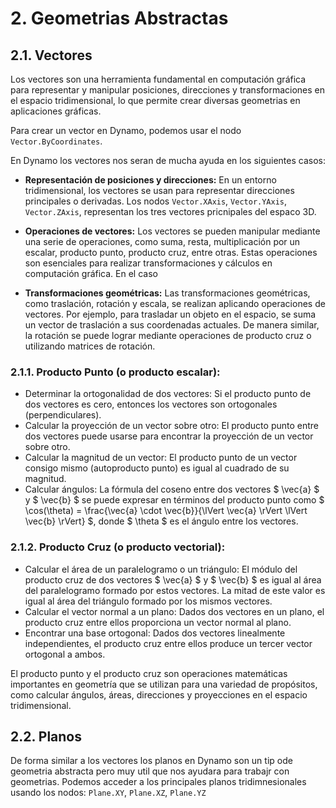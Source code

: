 # 2. Geometrias Abstractas
## 2.1. Vectores
Los vectores son una herramienta fundamental en computación gráfica 
para representar y manipular posiciones, direcciones y transformaciones 
en el espacio tridimensional, lo que permite crear diversas geometrias
en aplicaciones gráficas.

Para crear un vector en Dynamo, podemos usar el nodo `Vector.ByCoordinates`.

En Dynamo los vectores nos seran de mucha ayuda en los siguientes casos:
* **Representación de posiciones y direcciones:** En un entorno tridimensional, 
los vectores se usan para representar direcciones principales o derivadas.
Los nodos `Vector.XAxis`, `Vector.YAxis`, `Vector.ZAxis`, representan los
tres vectores pricnipales del espaco 3D.

* **Operaciones de vectores:** Los vectores se pueden manipular mediante una serie 
de operaciones, como suma, resta, multiplicación por un escalar, producto punto, 
producto cruz, entre otras. Estas operaciones son esenciales para realizar 
transformaciones y cálculos en computación gráfica.
En el caso

* **Transformaciones geométricas:** Las transformaciones geométricas, como traslación, 
rotación y escala, se realizan aplicando operaciones de vectores. 
Por ejemplo, para trasladar un objeto en el espacio, se suma un vector 
de traslación a sus coordenadas actuales. De manera similar, 
la rotación se puede lograr mediante operaciones de producto cruz 
o utilizando matrices de rotación.

### 2.1.1. Producto Punto (o producto escalar):
- Determinar la ortogonalidad de dos vectores: Si el producto punto 
de dos vectores es cero, entonces los vectores son ortogonales (perpendiculares).
- Calcular la proyección de un vector sobre otro: El producto punto 
entre dos vectores puede usarse para encontrar la proyección de un vector sobre otro.
- Calcular la magnitud de un vector: El producto punto de un vector 
consigo mismo (autoproducto punto) es igual al cuadrado de su magnitud.
- Calcular ángulos: La fórmula del coseno entre dos vectores 
$ \vec{a} $ y $ \vec{b} $ se puede expresar en términos 
del producto punto como 
$ \cos(\theta) = \frac{\vec{a} \cdot \vec{b}}{\lVert \vec{a} \rVert \lVert \vec{b} \rVert} $, 
donde $ \theta $ es el ángulo entre los vectores.

### 2.1.2. Producto Cruz (o producto vectorial):
- Calcular el área de un paralelogramo o un triángulo: El módulo del producto 
cruz de dos vectores $ \vec{a} $ y $ \vec{b} $ es igual al área del 
paralelogramo formado por estos vectores. La mitad de este valor es igual 
al área del triángulo formado por los mismos vectores.
- Calcular el vector normal a un plano: Dados dos vectores en un plano, 
el producto cruz entre ellos proporciona un vector normal al plano.
- Encontrar una base ortogonal: Dados dos vectores linealmente independientes, 
el producto cruz entre ellos produce un tercer vector ortogonal a ambos.

El producto punto y el producto cruz son operaciones matemáticas importantes 
en geometría que se utilizan para una variedad de propósitos, como calcular ángulos, 
áreas, direcciones y proyecciones en el espacio tridimensional.

## 2.2. Planos
De forma similar a los vectores los planos en Dynamo son un tip ode geometria 
abstracta pero muy util que nos ayudara para trabajr con geometrias.
Podemos acceder a los principales planos tridimnesionales usando los nodos:
`Plane.XY`, `Plane.XZ`, `Plane.YZ`